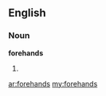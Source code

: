 ==English==

===Noun===
'''forehands'''

# {{plural of|forehand}}

[[ar:forehands]]
[[my:forehands]]